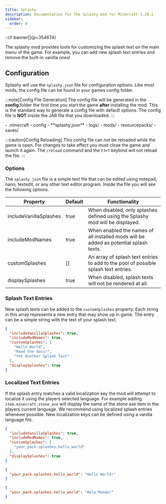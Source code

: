 ```yaml
---
title: Splashy
description: Documentation for the Splashy mod for Minecraft 1.20.1.
sidebar:
  order: 0
---
```


::cf-banner[]{p=354674}

The splashy mod provides tools for customizing the splash text on the main menu of the game. For example, you can add
new splash text entries and remove the built-in vanilla ones!

## Configuration
Splashy will use the `splashy.json` file for configuration options. Like most mods, the config file can be found in your
games config folder.

:::note[Config File Generation]
The config file will be generated in the **config** folder the first time you start the game **after** installing the
mod. This is the standard way to generate a config file with default options. The config file is **NOT** inside the JAR
file that you downloaded.
:::

<FileTree>
    - .minecraft
      - config
        - **splashy.json**
      - logs/
      - mods/
      - resourcepacks/
      - saves/
</FileTree>

:::caution[Config Reloading]
This config file can not be reloaded while the game is open. For changes to take effect you must close the game and
launch it again. The `/reload` command and the `F3+T` keybind will not reload the file.
:::

### Options

The `splashy.json` file is a simple text file that can be edited using notepad, nano, textedit, or any other text editor
program. Inside the file you will see the following options.

| Property               | Default | Functionality                                                                         |
|------------------------|---------|---------------------------------------------------------------------------------------|
| includeVanillaSplashes | true    | When disabled, only splashes defined using the Splashy mod will be displayed.         |
| includeModNames        | true    | When enabled the names of all installed mods will be added as potential splash texts. |
| customSplashes         | []      | An array of splash text entries to add to the pool of possible splash text entries.   |
| displaySplashes        | true    | When disabled, splash texts will not be rendered at all.                              |'

### Splash Text Entries

New splash texts can be added to the `customSplashes` property. Each string in this array represents a new entry that
may show up in game. The entry can be a simple string with the text of your splash text.

```json {4-8} title="config/splashy.json"
{
  "includeVanillaSplashes": true,
  "includeModNames": true,
  "customSplashes": [
    "Hello World",
    "Read the docs!",
    "Yet Another Splash Text"
  ],
  "displaySplashes": true
}
```

### Localized Text Entries
If the splash entry matches a valid localization key the mod will attempt to localize it using the players selected
language. For example adding `item.minecraft.stone_axe` will display the name of the stone axe item in the players
current language. We recommend using localized splash entries whenever possible. New localization keys can be defined
using a vanilla language file.

```json {4-6} title="config/splashy.json"
{
  "includeVanillaSplashes": true,
  "includeModNames": true,
  "customSplashes": [
    "your_pack.splashes.hello_world"
  ],
  "displaySplashes": true
}
```

```json title="assets/your_pack/lang/en_us.json"
{
  "your_pack.splashes.hello_world": "Hello World!"
}
```

```json title="assets/your_pack/lang/es_mx.json"
{
  "your_pack.splashes.hello_world": "Hola Mundo!"
}
```
